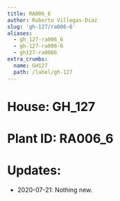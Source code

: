 ```yaml
---
title: RA006_6
author: Roberto Villegas-Diaz
slug: 'gh-127/ra006-6'
aliases:
  - gh_127-ra006_6
  - gh-127-ra006-6
  - gh127-ra0066
extra_crumbs:
  name: GH127
  path: /label/gh-127
---
```


# **House**: GH_127
# **Plant ID**: RA006_6
# **Updates**: 
 - 2020-07-21: Nothing new.
